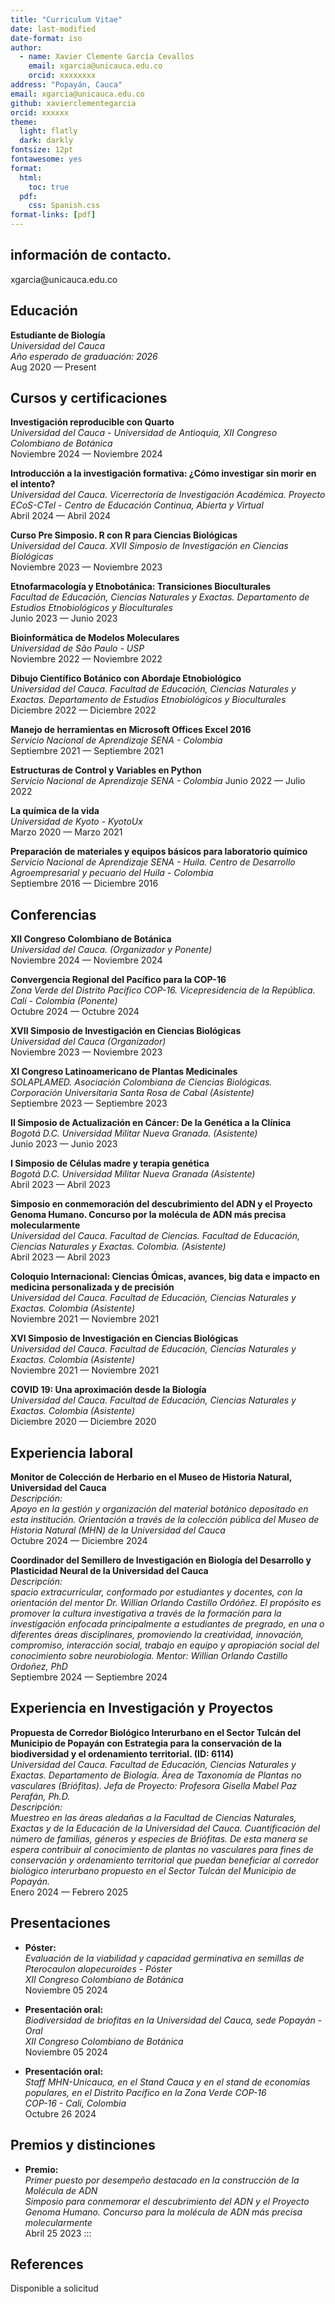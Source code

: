 ```yaml
---
title: "Curriculum Vitae"
date: last-modified
date-format: iso
author: 
  - name: Xavier Clemente García Cevallos
    email: xgarcia@unicauca.edu.co
    orcid: xxxxxxxx
address: "Popayán, Cauca"
email: xgarcia@unicauca.edu.co
github: xavierclementegarcia 
orcid: xxxxxx
theme:
  light: flatly
  dark: darkly
fontsize: 12pt
fontawesome: yes
format:
  html:
    toc: true
  pdf: 
    css: Spanish.css
format-links: [pdf]
---
```


## información de contacto.

::: {.print-only .contact-block}
xgarcia\@unicauca.edu.co
:::

## Educación

**Estudiante de Biología** <br> *Universidad del Cauca* <br> *Año esperado de graduación: 2026*<br>
[Aug 2020 --- Present]{.cvdate}

## Cursos y certificaciones

**Investigación reproducible con Quarto** <br> *Universidad del Cauca - Universidad de Antioquia, XII Congreso Colombiano de Botánica* <br>[Noviembre 2024 --- Noviembre 2024]{.cvdate}

**Introducción a la investigación formativa: ¿Cómo investigar sin morir en el intento?**<br> *Universidad del Cauca. Vicerrectoría de Investigación Académica. Proyecto ECoS-CTel - Centro de Educación Continua, Abierta y Virtual* <br> [Abril 2024 --- Abril 2024]{.cvdate}

**Curso Pre Simposio. R con R para Ciencias Biológicas** <br> *Universidad del Cauca. XVII Simposio de Investigación en Ciencias Biológicas*<br> [Noviembre 2023 --- Noviembre 2023]{.cvdate}

**Etnofarmacología y Etnobotánica: Transiciones Bioculturales** <br> *Facultad de Educación, Ciencias Naturales y Exactas. Departamento de Estudios Etnobiológicos y Bioculturales*<br> [Junio 2023 --- Junio 2023]{.cvdate}

**Bioinformática de Modelos Moleculares** <br> *Universidad de São Paulo - USP* <br>[Noviembre 2022 --- Noviembre 2022]{.cvdate}

**Dibujo Científico Botánico con Abordaje Etnobiológico** <br> *Universidad del Cauca. Facultad de Educación, Ciencias Naturales y Exactas. Departamento de Estudios Etnobiológicos y Bioculturales*<br> [Diciembre 2022 --- Diciembre 2022]{.cvdate}

**Manejo de herramientas en Microsoft Offices Excel 2016** <br> *Servicio Nacional de Aprendizaje SENA - Colombia*<br> [Septiembre 2021 --- Septiembre 2021]{.cvdate}

**Estructuras de Control y Variables en Python** <br> *Servicio Nacional de Aprendizaje SENA - Colombia* [Junio 2022 --- Julio 2022]{.cvdate}

**La química de la vida** <br> *Universidad de Kyoto - KyotoUx* <br>[Marzo 2020 --- Marzo 2021]{.cvdate}

**Preparación de materiales y equipos básicos para laboratorio químico** <br> *Servicio Nacional de Aprendizaje SENA - Huila. Centro de Desarrollo Agroempresarial y pecuario del Huila - Colombia*<br> [Septiembre 2016 --- Diciembre 2016]{.cvdate}

## Conferencias

**XII Congreso Colombiano de Botánica** <br> *Universidad del Cauca. (Organizador y Ponente)* <br>[Noviembre 2024 --- Noviembre 2024]{.cvdate}

**Convergencia Regional del Pacífico para la COP-16** <br> *Zona Verde del Distrito Pacífico COP-16. Vicepresidencia de la República. Cali - Colombia (Ponente)*<br> [Octubre 2024 --- Octubre 2024]{.cvdate}

**XVII Simposio de Investigación en Ciencias Biológicas** <br> *Universidad del Cauca (Organizador)*<br> [Noviembre 2023 --- Noviembre 2023]{.cvdate}

**XI Congreso Latinoamericano de Plantas Medicinales** <br> *SOLAPLAMED. Asociación Colombiana de Ciencias Biológicas. Corporación Universitaria Santa Rosa de Cabal (Asistente)* <br>[Septiembre 2023 --- Septiembre 2023]{.cvdate}

**II Simposio de Actualización en Cáncer: De la Genética a la Clínica** <br> *Bogotá D.C. Universidad Militar Nueva Granada. (Asistente)* <br>[Junio 2023 --- Junio 2023]{.cvdate}

**I Simposio de Células madre y terapia genética** <br> *Bogotá D.C. Universidad Militar Nueva Granada (Asistente)* <br>[Abril 2023 --- Abril 2023]{.cvdate}

**Simposio en conmemoración del descubrimiento del ADN y el Proyecto Genoma Humano. Concurso por la molécula de ADN más precisa molecularmente** <br> *Universidad del Cauca. Facultad de Ciencias. Facultad de Educación, Ciencias Naturales y Exactas. Colombia. (Asistente)*<br> [Abril 2023 --- Abril 2023]{.cvdate}

**Coloquio Internacional: Ciencias Ómicas, avances, big data e impacto en medicina personalizada y de precisión** <br> *Universidad del Cauca. Facultad de Educación, Ciencias Naturales y Exactas. Colombia (Asistente)* <br>[Noviembre 2021 --- Noviembre 2021]{.cvdate}

**XVI Simposio de Investigación en Ciencias Biológicas** <br> *Universidad del Cauca. Facultad de Educación, Ciencias Naturales y Exactas. Colombia (Asistente)* <br>[Noviembre 2021 --- Noviembre 2021]{.cvdate}

**COVID 19: Una aproximación desde la Biología** <br> *Universidad del Cauca. Facultad de Educación, Ciencias Naturales y Exactas. Colombia (Asistente)*<br> [Diciembre 2020 --- Diciembre 2020]{.cvdate}

## Experiencia laboral

**Monitor de Colección de Herbario en el Museo de Historia Natural, Universidad del Cauca** <br> *Descripción:* <br> *Apoyo en la gestión y organización del material botánico depositado en esta institución. Orientación a través de la colección pública del Museo de Historia Natural (MHN) de la Universidad del Cauca* <br>[Octubre 2024 --- Diciembre 2024]{.cvdate}

**Coordinador del Semillero de Investigación en Biología del Desarrollo y Plasticidad Neural de la Universidad del Cauca** <br> *Descripción:* <br> *spacio extracurricular, conformado por estudiantes y docentes, con la orientación del mentor Dr. Willian Orlando Castillo Ordóñez. El propósito es promover la cultura investigativa a través de la formación para la investigación enfocada principalmente a estudiantes de pregrado, en una o diferentes áreas disciplinares, promoviendo la creatividad, innovación, compromiso, interacción social, trabajo en equipo y apropiación social del conocimiento sobre neurobiología. Mentor: Willian Orlando Castillo Ordoñez, PhD* <br>[Septiembre 2024 --- Septiembre 2024]{.cvdate}

## Experiencia en Investigación y Proyectos

**Propuesta de Corredor Biológico Interurbano en el Sector Tulcán del Municipio de Popayán con Estrategia para la conservación de la biodiversidad y el ordenamiento territorial. (ID: 6114)** <br> *Universidad del Cauca. Facultad de Educación, Ciencias Naturales y Exactas. Departamento de Biología. Área de Taxonomía de Plantas no vasculares (Briófitas). Jefa de Proyecto: Profesora Gisella Mabel Paz Perafán, Ph.D.* <br> *Descripción:* <br> *Muestreo en las áreas aledañas a la Facultad de Ciencias Naturales, Exactas y de la Educación de la Universidad del Cauca. Cuantificación del número de familias, géneros y especies de Briófitas. De esta manera se espera contribuir al conocimiento de plantas no vasculares para fines de conservación y ordenamiento territorial que puedan beneficiar al corredor biológico interurbano propuesto en el Sector Tulcán del Municipio de Popayán.* <br>[Enero 2024 --- Febrero 2025]{.cvdate}

## Presentaciones

-   **Póster:** <br> *Evaluación de la viabilidad y capacidad germinativa en semillas de Pterocaulon alopecuroides - Póster* <br> *XII Congreso Colombiano de Botánica* <br>[Noviembre 05 2024]{.cvdate}

-   **Presentación oral:** <br> *Biodiversidad de briofitas en la Universidad del Cauca, sede Popayán - Oral* <br> *XII Congreso Colombiano de Botánica* <br>[Noviembre 05 2024]{.cvdate}

-   **Presentación oral:**<br> *Staff MHN-Unicauca, en el Stand Cauca y en el stand de economías populares, en el Distrito Pacífico en la Zona Verde COP-16* <br> *COP-16 - Cali, Colombia* <br>[Octubre 26 2024]{.cvdate}

## Premios y distinciones

-   **Premio:** <br> *Primer puesto por desempeño destacado en la construcción de la Molécula de ADN* <br> *Simposio para conmemorar el descubrimiento del ADN y el Proyecto Genoma Humano. Concurso para la molécula de ADN más precisa molecularmente*<br>[Abril 25 2023]{.cvdate}
:::

::: print-only
## References

Disponible a solicitud
:::
